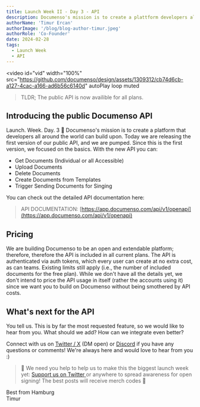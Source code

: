 ```yaml
---
title: Launch Week II - Day 3 - API
description: Documenso's mission is to create a plattform developers all around the world can build upon. Today we are releasing the first version of our public API, included in all plans!
authorName: 'Timur Ercan'
authorImage: '/blog/blog-author-timur.jpeg'
authorRole: 'Co-Founder'
date: 2024-02-28
tags:
  - Launch Week
  - API
---
```


<video
  id="vid"
  width="100%"
  src="https://github.com/documenso/design/assets/1309312/cb74d6cb-a127-4cac-a166-ad6b56c6140d"
  autoPlay
  loop
  muted
></video>

> TLDR; The public API is now availible for all plans.

## Introducing the public Documenso API

Launch. Week. Day. 3 🎉 Documenso's mission is to create a platform that developers all around the world can build upon. Today we are releasing the first version of our public API, and we are pumped. Since this is the first version, we focused on the basics. With the new API you can:

- Get Documents (Individual or all Accessible)
- Upload Documents
- Delete Documents
- Create Documents from Templates
- Trigger Sending Documents for Singing

You can check out the detailed API documentation here:

> API DOCUMENTATION: [https://app.documenso.com/api/v1/openapi](https://app.documenso.com/api/v1/openapi)

## Pricing

We are building Documenso to be an open and extendable platform; therefore, therefore the API is included in all current plans. The API is authenticated via auth tokens, which every user can create at no extra cost, as can teams. Existing limits still apply (i.e., the number of included documents for the free plan). While we don't have all the details yet, we don't intend to price the API usage in itself (rather the accounts using it) since we want you to build on Documenso without being smothered by API costs.

## What's next for the API

You tell us. This is by far the most requested feature, so we would like to hear from you. What should we add? How can we integrate even better?

Connect with us on [Twitter / X](https://twitter.com/eltimuro) (DM open) or [Discord](https://documen.so/discord) if you have any questions or comments! We're always here and would love to hear from you :)

> 🚨 We need you help to help us to make this the biggest launch week yet: <a href="https://twitter.com/intent/tweet?text=It's @Documenso Launch Week Day 3! The public API is here 👀 Check it out https://documen.so/day3"> Support us on Twitter </a> or anywhere to spread awareness for open signing! The best posts will receive merch codes 👀

Best from Hamburg\
Timur

